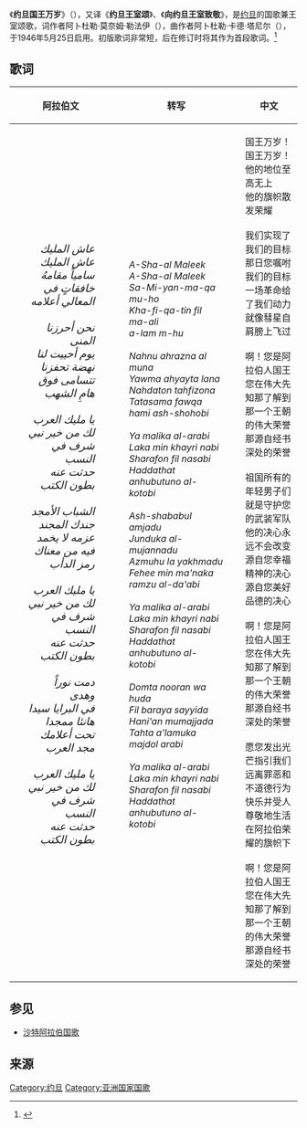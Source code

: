 {{Infobox anthem
|title         =  السلام الملكي الأردني
|transcription = Al-salam Al-malaki Al-urdoni
|chinese_title = 约旦王室颂歌
|image         = Coat of Arms of Jordan.svg
|image_size    = 
|caption       =
|prefix        = 国歌
|country       = {{JOR}}
|author        = 阿卜杜勒·莫奈姆·勒法伊
|lyrics_date   =
|composer      = 阿卜杜勒·卡德·塔尼尔
|music_date    =
|adopted       = 1946年5月25日
|until         =
|sound         = National anthem of Jordan instrumental.ogg
|sound_title   = Al-salam Al-malaki Al-urdoni (instrumental)
}}
《'''约旦国王万岁'''》（{{lang-ar|السلام الملكي الأردني}}），又译《'''约旦王室颂'''》、《'''向约旦王室致敬'''》，是[[约旦|约旦]]的国歌兼王室颂歌，词作者阿卜杜勒·莫奈姆·勒法伊（{{rtl-lang|ar|عبد المنعم الرفاعي}}），曲作者阿卜杜勒·卡德·塔尼尔（{{lang-ar|عبد القادر التنير}}），于1946年5月25日启用。初版歌词非常短，后在修订时将其作为首段歌词。<ref>{{Cite web |url=http://www.nationalanthems.info/jo.htm |title=Jordan - nationalanthems.info |access-date=2014-01-16 |archive-date=2021-04-25 |archive-url=https://web.archive.org/web/20210425203537/http://www.nationalanthems.info/jo.htm |dead-url=no }}</ref>

==歌词==
{|
|-
!  阿拉伯文 !! 转写!! 中文
|- valign=top
| style="direction:rtl;padding:30px;padding-top:0px;" | <span lang="ar" title="Arabic text" dir="rtl" class="spanAr" style="font-size: 19px;">''عاش المليك''<br>
''عاش المليك''<br>
''سامياً مقامهُ''<br>
''خافقاتٍ في المعالي أعلامه''<br>
<br>
''نحن أحرزنا المنى''<br>
''يوم أحييت لنا''<br>
''نهضة تحفزنا''<br>
''تتسامى فوق هامِ الشهب''<br>
<br>
''يا مليك العرب''<br>
''لك من خير نبي''<br>
''شرف في النسب''<br>
''حدثت عنه بطون الكتب''<br>
<br>
''الشباب الأمجد''<br>
''جندك المجند''<br>
''عزمه لا يخمد''<br>
''فيه من معناك رمز الدأب''<br>
<br>
''يا مليك العرب''<br>
''لك من خير نبي''<br>
''شرف في النسب''<br>
''حدثت عنه بطون الكتب''<br>
<br>
''دمت نوراً وهدى''<br>
''في البرايا سيدا''<br>
''هانئا ممجدا''<br>
''تحت أعلامك مجد العرب''<br>
<br>
''يا مليك العرب''<br>
''لك من خير نبي''<br>
''شرف في النسب''<br>
''حدثت عنه بطون الكتب''
</span>
| style="padding:30px;padding-top:0px;" |''A-Sha-al Maleek''<br>
''A-Sha-al Maleek''<br>
''Sa-Mi-yan-ma-qa mu-ho''<br>
''Kha-fi-qa-tin fil ma-ali''<br>
''a-lam m-hu''<br>
<br>
''Nahnu ahrazna al muna''<br>
''Yawma ahyayta lana''<br>
''Nahdaton tahfizona''<br>
''Tatasama fawqa hami ash-shohobi''<br>
<br>
''Ya malika al-arabi''<br>
''Laka min khayri nabi''<br>
''Sharafon fil nasabi''<br />
''Haddathat anhubutuno al-kotobi''<br />
<br>
''Ash-shababul amjadu''<br>
''Junduka al-mujannadu''<br>
''Azmuhu la yakhmadu''<br>
''Fehee min ma'naka ramzu al-da'abi''<br>
<br>
''Ya malika al-arabi''<br>
''Laka min khayri nabi''<br>
''Sharafon fil nasabi''<br />
''Haddathat anhubutuno al-kotobi''<br />
<br>
''Domta nooran wa huda''<br>
''Fil baraya sayyida''<br>
''Hani'an mumajjada''<br>
''Tahta a'lamuka majdol arabi''<br>
<br>
''Ya malika al-arabi''<br>
''Laka min khayri nabi''<br>
''Sharafon fil nasabi''<br />
''Haddathat anhubutuno al-kotobi''<br />
|
国王万岁！<br>
国王万岁！<br>
他的地位至高无上<br>
他的旗帜散发荣耀<br>
<br>
我们实现了我们的目标<br>
那日您嘱咐我们的目标<br>
一场革命给了我们动力<br>
就像彗星自肩膀上飞过<br>
<br>
啊！您是阿拉伯人国王<br>
您在伟大先知那了解到<br>
那一个王朝的伟大荣誉<br>
那源自经书深处的荣誉<br>
<br>
祖国所有的年轻男子们<br>
就是守护您的武装军队<br>
他的决心永远不会改变<br>
源自您幸福精神的决心<br>
源自您美好品德的决心<br>
<br>
啊！您是阿拉伯人国王<br>
您在伟大先知那了解到<br>
那一个王朝的伟大荣誉<br>
那源自经书深处的荣誉<br>
<br>
愿您发出光芒指引我们<br>
远离罪恶和不道德行为<br>
快乐并受人尊敬地生活<br>
在阿拉伯荣耀的旗帜下<br>
<br>
啊！您是阿拉伯人国王<br>
您在伟大先知那了解到<br>
那一个王朝的伟大荣誉<br>
那源自经书深处的荣誉<br>
|}

==参见==
*[[沙特阿拉伯国歌|沙特阿拉伯国歌]]

==来源==
{{reflist}}

{{亞洲各国家和地區国歌}}
[[Category:约旦|Category:约旦]]
[[Category:亚洲国家国歌|Category:亚洲国家国歌]]